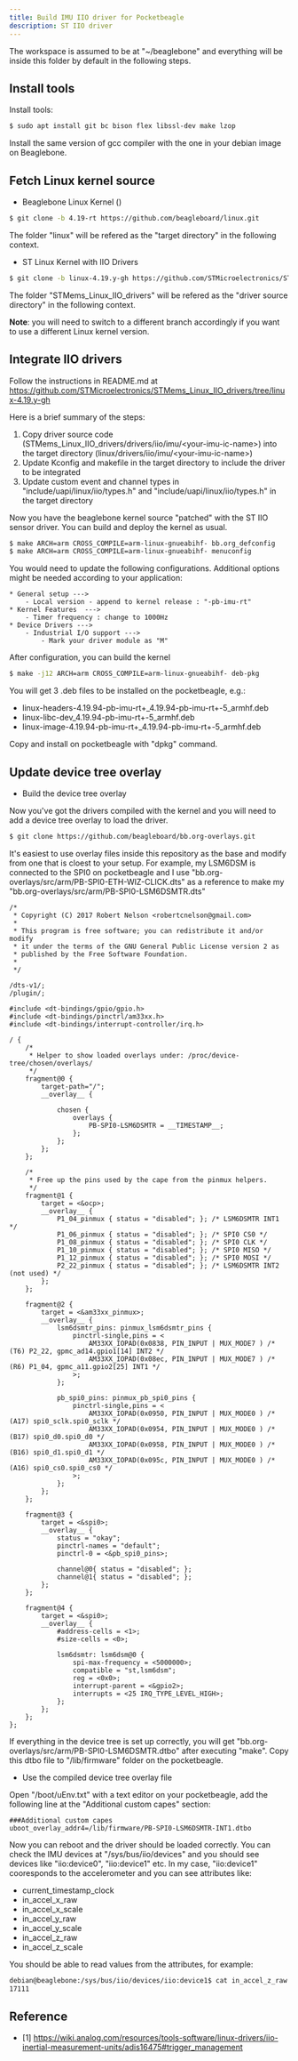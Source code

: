 ```yaml
---
title: Build IMU IIO driver for Pocketbeagle 
description: ST IIO driver
---
```


The workspace is assumed to be at "~/beaglebone" and everything will be inside this folder by default in the following steps.

## Install tools

Install tools:

```bash
$ sudo apt install git bc bison flex libssl-dev make lzop
```

Install the same version of gcc compiler with the one in your debian image on Beaglebone. 

## Fetch Linux kernel source

* Beaglebone Linux Kernel ()

```bash
$ git clone -b 4.19-rt https://github.com/beagleboard/linux.git
```

The folder "linux" will be refered as the "target directory" in the following context.

* ST Linux Kernel with IIO Drivers

```bash
$ git clone -b linux-4.19.y-gh https://github.com/STMicroelectronics/STMems_Linux_IIO_drivers.git
```

The folder "STMems_Linux_IIO_drivers" will be refered as the "driver source directory" in the following context.

**Note**: you will need to switch to a different branch accordingly if you want to use a different Linux kernel version.

## Integrate IIO drivers 

Follow the instructions in README.md at https://github.com/STMicroelectronics/STMems_Linux_IIO_drivers/tree/linux-4.19.y-gh 

Here is a brief summary of the steps:

1. Copy driver source code (STMems_Linux_IIO_drivers/drivers/iio/imu/<your-imu-ic-name\>) into the target directory (linux/drivers/iio/imu/<your-imu-ic-name\>)
2. Update Kconfig and makefile in the target directory to include the driver to be integrated
3. Update custom event and channel types in "include/uapi/linux/iio/types.h" and "include/uapi/linux/iio/types.h" in the target directory

Now you have the beaglebone kernel source "patched" with the ST IIO sensor driver. You can build and deploy the kernel as usual.

```bash
$ make ARCH=arm CROSS_COMPILE=arm-linux-gnueabihf- bb.org_defconfig 
$ make ARCH=arm CROSS_COMPILE=arm-linux-gnueabihf- menuconfig
```

You would need to update the following configurations. Additional options might be needed according to your application:

```
* General setup ---> 
    - Local version - append to kernel release : "-pb-imu-rt"
* Kernel Features  --->
    - Timer frequency : change to 1000Hz
* Device Drivers --->
    - Industrial I/O support --->
        - Mark your driver module as "M"
```

After configuration, you can build the kernel

```bash
$ make -j12 ARCH=arm CROSS_COMPILE=arm-linux-gnueabihf- deb-pkg
```

You will get 3 .deb files to be installed on the pocketbeagle, e.g.:

* linux-headers-4.19.94-pb-imu-rt+_4.19.94-pb-imu-rt+-5_armhf.deb
* linux-libc-dev_4.19.94-pb-imu-rt+-5_armhf.deb
* linux-image-4.19.94-pb-imu-rt+_4.19.94-pb-imu-rt+-5_armhf.deb

Copy and install on pocketbeagle with "dpkg" command.

## Update device tree overlay

* Build the device tree overlay

Now you've got the drivers compiled with the kernel and you will need to add a device tree overlay to load the driver.

```bash
$ git clone https://github.com/beagleboard/bb.org-overlays.git
```

It's easiest to use overlay files inside this repository as the base and modify from one that is cloest to your setup. For example, my LSM6DSM is connected to the SPI0 on pocketbeagle and I use "bb.org-overlays/src/arm/PB-SPI0-ETH-WIZ-CLICK.dts" as a reference to make my "bb.org-overlays/src/arm/PB-SPI0-LSM6DSMTR.dts"

```
/*
 * Copyright (C) 2017 Robert Nelson <robertcnelson@gmail.com>
 *
 * This program is free software; you can redistribute it and/or modify
 * it under the terms of the GNU General Public License version 2 as
 * published by the Free Software Foundation.
 *
 */

/dts-v1/;
/plugin/;

#include <dt-bindings/gpio/gpio.h>
#include <dt-bindings/pinctrl/am33xx.h>
#include <dt-bindings/interrupt-controller/irq.h>

/ {
	/*
	 * Helper to show loaded overlays under: /proc/device-tree/chosen/overlays/
	 */
	fragment@0 {
		target-path="/";
		__overlay__ {

			chosen {
				overlays {
					PB-SPI0-LSM6DSMTR = __TIMESTAMP__;
				};
			};
		};
	};

	/*
	 * Free up the pins used by the cape from the pinmux helpers.
	 */
	fragment@1 {
		target = <&ocp>;
		__overlay__ {
			P1_04_pinmux { status = "disabled"; }; /* LSM6DSMTR INT1 */
			P1_06_pinmux { status = "disabled"; }; /* SPI0 CS0 */
			P1_08_pinmux { status = "disabled"; }; /* SPI0 CLK */
			P1_10_pinmux { status = "disabled"; }; /* SPI0 MISO */
			P1_12_pinmux { status = "disabled"; }; /* SPI0 MOSI */
			P2_22_pinmux { status = "disabled"; }; /* LSM6DSMTR INT2 (not used) */
		};
	};

	fragment@2 {
		target = <&am33xx_pinmux>;
		__overlay__ {
			lsm6dsmtr_pins: pinmux_lsm6dsmtr_pins {
				pinctrl-single,pins = <
					AM33XX_IOPAD(0x0838, PIN_INPUT | MUX_MODE7 ) /* (T6) P2_22, gpmc_ad14.gpio1[14] INT2 */
					AM33XX_IOPAD(0x08ec, PIN_INPUT | MUX_MODE7 ) /* (R6) P1_04, gpmc_a11.gpio2[25] INT1 */
				>;
			};

			pb_spi0_pins: pinmux_pb_spi0_pins {
				pinctrl-single,pins = <
					AM33XX_IOPAD(0x0950, PIN_INPUT | MUX_MODE0 ) /* (A17) spi0_sclk.spi0_sclk */
					AM33XX_IOPAD(0x0954, PIN_INPUT | MUX_MODE0 ) /* (B17) spi0_d0.spi0_d0 */
					AM33XX_IOPAD(0x0958, PIN_INPUT | MUX_MODE0 ) /* (B16) spi0_d1.spi0_d1 */
					AM33XX_IOPAD(0x095c, PIN_INPUT | MUX_MODE0 ) /* (A16) spi0_cs0.spi0_cs0 */
				>;
			};
		};
	};

	fragment@3 {
		target = <&spi0>;
		__overlay__ {
			status = "okay";
			pinctrl-names = "default";
			pinctrl-0 = <&pb_spi0_pins>;

			channel@0{ status = "disabled"; };
			channel@1{ status = "disabled"; };
		};
	};

	fragment@4 {
		target = <&spi0>;
		__overlay__ {
			#address-cells = <1>;
			#size-cells = <0>;

			lsm6dsmtr: lsm6dsm@0 {
                spi-max-frequency = <5000000>;
				compatible = "st,lsm6dsm";
				reg = <0x0>;
                interrupt-parent = <&gpio2>;
				interrupts = <25 IRQ_TYPE_LEVEL_HIGH>;
			};
		};
	};
};
```

If everything in the device tree is set up correctly, you will get "bb.org-overlays/src/arm/PB-SPI0-LSM6DSMTR.dtbo" after executing "make". Copy this dtbo file to "/lib/firmware" folder on the pocketbeagle.

* Use the compiled device tree overlay file

Open "/boot/uEnv.txt" with a text editor on your pocketbeagle, add the following line at the "Additional custom capes" section:

```
###Additional custom capes
uboot_overlay_addr4=/lib/firmware/PB-SPI0-LSM6DSMTR-INT1.dtbo
```

Now you can reboot and the driver should be loaded correctly. You can check the IMU devices at "/sys/bus/iio/devices" and you should see devices like "iio:device0", "iio:device1" etc. In my case, "iio:device1" cooresponds to the accelerometer and you can see attributes like:

* current_timestamp_clock
* in_accel_x_raw
* in_accel_x_scale
* in_accel_y_raw
* in_accel_y_scale
* in_accel_z_raw
* in_accel_z_scale

You should be able to read values from the attributes, for example: 

```bash
debian@beaglebone:/sys/bus/iio/devices/iio:device1$ cat in_accel_z_raw
17111
```

## Reference

* [1] https://wiki.analog.com/resources/tools-software/linux-drivers/iio-inertial-measurement-units/adis16475#trigger_management